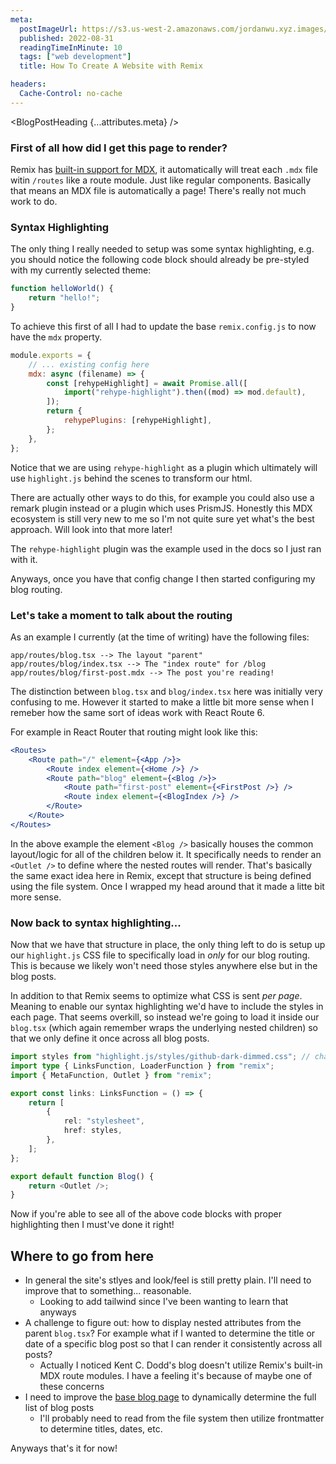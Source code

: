 ```yaml
---
meta:
  postImageUrl: https://s3.us-west-2.amazonaws.com/jordanwu.xyz.images/how-to-create-a-website-with-remix.jpg
  published: 2022-08-31
  readingTimeInMinute: 10
  tags: ["web development"]
  title: How To Create A Website with Remix

headers:
  Cache-Control: no-cache
---
```



<BlogPostHeading {...attributes.meta} />

### First of all how did I get this page to render?

Remix has [built-in support for MDX](https://remix.run/docs/en/v1/guides/mdx), it automatically will treat each `.mdx` file witin `/routes` like a route module. Just like regular components.
Basically that means an MDX file is automatically a page! There's really not much work to do.

### Syntax Highlighting

The only thing I really needed to setup was some syntax highlighting, e.g. you should notice the following code block should already be pre-styled with my currently selected theme:

```js
function helloWorld() {
	return "hello!";
}
```

To achieve this first of all I had to update the base `remix.config.js` to now have the `mdx` property.

```js
module.exports = {
	// ... existing config here
	mdx: async (filename) => {
		const [rehypeHighlight] = await Promise.all([
			import("rehype-highlight").then((mod) => mod.default),
		]);
		return {
			rehypePlugins: [rehypeHighlight],
		};
	},
};
```

Notice that we are using `rehype-highlight` as a plugin which ultimately will use `highlight.js` behind the scenes to transform our html.

There are actually other ways to do this, for example you could also use a remark plugin instead or a plugin which uses PrismJS.
Honestly this MDX ecosystem is still very new to me so I'm not quite sure yet what's the best approach. Will look into that more later!

The `rehype-highlight` plugin was the example used in the docs so I just ran with it.

Anyways, once you have that config change I then started configuring my blog routing.

### Let's take a moment to talk about the routing

As an example I currently (at the time of writing) have the following files:

```
app/routes/blog.tsx --> The layout "parent"
app/routes/blog/index.tsx --> The "index route" for /blog
app/routes/blog/first-post.mdx --> The post you're reading!
```

The distinction between `blog.tsx` and `blog/index.tsx` here was initially very confusing to me.
However it started to make a little bit more sense when I remeber how the same sort of ideas work with React Route 6.

For example in React Router that routing might look like this:

```jsx
<Routes>
	<Route path="/" element={<App />}>
		<Route index element={<Home />} />
		<Route path="blog" element={<Blog />}>
			<Route path="first-post" element={<FirstPost />} />
			<Route index element={<BlogIndex />} />
		</Route>
	</Route>
</Routes>
```

In the above example the element `<Blog />` basically houses the common layout/logic for all of the children below it. It specifically needs to render an `<Outlet />` to define where the nested routes will render.
That's basically the same exact idea here in Remix, except that structure is being defined using the file system. Once I wrapped my head around that it made a litte bit more sense.

### Now back to syntax highlighting...

Now that we have that structure in place, the only thing left to do is setup up our `highlight.js` CSS file to specifically load in _only_ for our blog routing. This is because we likely won't need those styles anywhere else but in the blog posts.

In addition to that Remix seems to optimize what CSS is sent _per page_. Meaning to enable our syntax highlighting we'd have to include the styles in each page. That seems overkill, so instead we're going to load it inside our `blog.tsx` (which again remember wraps the underlying nested children) so that we only define it once across all blog posts.

```ts
import styles from "highlight.js/styles/github-dark-dimmed.css"; // change this to your desired theme
import type { LinksFunction, LoaderFunction } from "remix";
import { MetaFunction, Outlet } from "remix";

export const links: LinksFunction = () => {
	return [
		{
			rel: "stylesheet",
			href: styles,
		},
	];
};

export default function Blog() {
	return <Outlet />;
}
```

Now if you're able to see all of the above code blocks with proper highlighting then I must've done it right!

## Where to go from here

- In general the site's stlyes and look/feel is still pretty plain. I'll need to improve that to something... reasonable.
  - Looking to add tailwind since I've been wanting to learn that anyways
- A challenge to figure out: how to display nested attributes from the parent `blog.tsx`? For example what if I wanted to determine the title or date of a specific blog post so that I can render it consistently across all posts?
  - Actually I noticed Kent C. Dodd's blog doesn't utilize Remix's built-in MDX route modules. I have a feeling it's because of maybe one of these concerns
- I need to improve the [base blog page](/blog) to dynamically determine the full list of blog posts
  - I'll probably need to read from the file system then utilize frontmatter to determine titles, dates, etc.

Anyways that's it for now!
